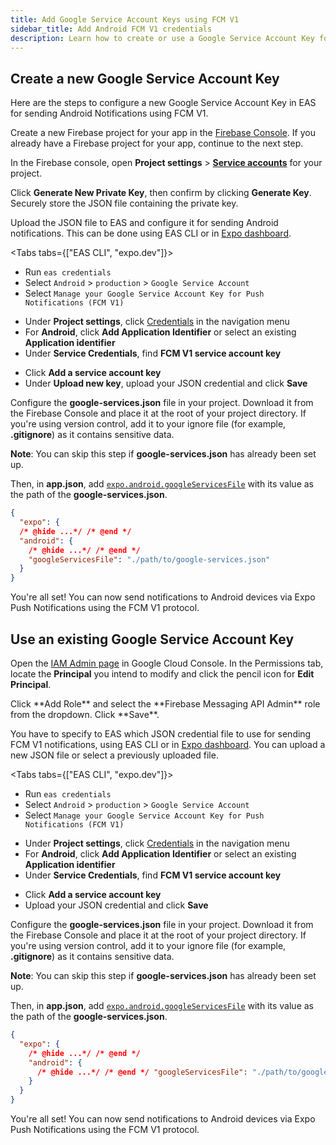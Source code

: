 ```yaml
---
title: Add Google Service Account Keys using FCM V1
sidebar_title: Add Android FCM V1 credentials
description: Learn how to create or use a Google Service Account Key for sending Android Notifications using FCM V1.
---
```



## Create a new Google Service Account Key

Here are the steps to configure a new Google Service Account Key in EAS for sending Android Notifications using FCM V1.

<Step label="1">

Create a new Firebase project for your app in the [Firebase Console](https://console.firebase.google.com). If you already have a Firebase project for your app, continue to the next step.

<ContentSpotlight
  alt="Create a project in the Firebase Console"
  src="/static/images/creating-google-service-account/fcm-v1/new-service-account/01-new-firebase-project.png"
  className="max-w-[800px]"
/>

</Step>

<Step label="2">

In the Firebase console, open **Project settings** > [**Service accounts**](https://console.firebase.google.com/project/_/settings/serviceaccounts/adminsdk) for your project.

<ContentSpotlight
  alt="Service accounts settings tab in Firebase console"
  src="/static/images/creating-google-service-account/fcm-v1/new-service-account/02-manage-service-accounts.png"
  className="max-w-[800px]"
/>

</Step>

<Step label="3">

Click **Generate New Private Key**, then confirm by clicking **Generate Key**. Securely store the JSON file containing the private key.

<ContentSpotlight
  alt="Generate a new private key in the Firebase Console"
  src="/static/images/creating-google-service-account/fcm-v1/new-service-account/03-generate-key.png"
  className="max-w-[800px]"
/>

</Step>

<Step label="4">

Upload the JSON file to EAS and configure it for sending Android notifications. This can be done using EAS CLI or in [Expo dashboard](https://expo.dev).

<Tabs tabs={["EAS CLI", "expo.dev"]}>

<Tab>

- Run `eas credentials`
- Select `Android` > `production` > `Google Service Account`
- Select `Manage your Google Service Account Key for Push Notifications (FCM V1)`

</Tab>

<Tab>

- Under **Project settings**, click [Credentials](https://expo.dev/accounts/[account]/projects/[project]/credentials) in the navigation menu
- For **Android**, click **Add Application Identifier** or select an existing **Application identifier**
- Under **Service Credentials**, find **FCM V1 service account key**

<ContentSpotlight
  alt="Project credentials page on expo.dev"
  src="/static/images/creating-google-service-account/fcm-v1/new-service-account/04-upload-credential-1.png"
  className="max-w-[800px]"
/>

- Click **Add a service account key**
- Under **Upload new key**, upload your JSON credential and click **Save**

<ContentSpotlight
  alt="Select service account key file to upload"
  src="/static/images/creating-google-service-account/fcm-v1/new-service-account/04-upload-credential-2.png"
  className="max-w-[800px]"
/>

<ContentSpotlight
  alt="Save the service account key file to the project"
  src="/static/images/creating-google-service-account/fcm-v1/new-service-account/04-upload-credential-3.png"
  className="max-w-[800px]"
/>

</Tab>

</Tabs>

</Step>

<Step label="5">

Configure the **google-services.json** file in your project. Download it from the Firebase Console and place it at the root of your project directory. If you're using version control, add it to your ignore file (for example, **.gitignore**) as it contains sensitive data.

**Note**: You can skip this step if **google-services.json** has already been set up.

<ContentSpotlight
  alt="Download google-services.json from Firebase Cloud Console"
  src="/static/images/creating-google-service-account/fcm-v1/new-service-account/05-setup-google-services-json.png"
  className="max-w-[800px]"
/>

Then, in **app.json**, add [`expo.android.googleServicesFile`](/versions/latest/config/app/#googleservicesfile) with its value as the path of the **google-services.json**.

```json app.json
{
  "expo": {
  /* @hide ...*/ /* @end */
  "android": {
    /* @hide ...*/ /* @end */
    "googleServicesFile": "./path/to/google-services.json"
  }
}
```

</Step>

<Step label="6">
You're all set! You can now send notifications to Android devices via Expo Push Notifications using the FCM V1 protocol.

<ContentSpotlight
  alt="Service account key successfully uploaded"
  src="/static/images/creating-google-service-account/fcm-v1/new-service-account/06-upload-credential-complete.png"
  className="max-w-[800px]"
/>

</Step>

## Use an existing Google Service Account Key

<Step label="1">

Open the [IAM Admin page](https://console.cloud.google.com/iam-admin/iam?authuser=0) in Google Cloud Console. In the Permissions tab, locate the **Principal** you intend to modify and click the pencil icon for **Edit Principal**.

<ContentSpotlight
  alt="Edit Principal in IAM Admin page in Google Cloud Console"
  src="/static/images/creating-google-service-account/fcm-v1/existing-service-account/01-iam-admin-page.png"
  className="max-w-[800px]"
/>

</Step>

<Step label="2">
Click **Add Role** and select the **Firebase Messaging API Admin** role from the dropdown. Click **Save**.

<ContentSpotlight
  alt="Assign roles"
  src="/static/images/creating-google-service-account/fcm-v1/existing-service-account/02-add-role-1.png"
  className="max-w-[800px]"
/>

<ContentSpotlight
  alt="Select the Firebase Messaging API Admin role"
  src="/static/images/creating-google-service-account/fcm-v1/existing-service-account/02-add-role-2.png"
  className="max-w-[800px]"
/>

<ContentSpotlight
  alt="Save the role assignment"
  src="/static/images/creating-google-service-account/fcm-v1/existing-service-account/02-add-role-3.png"
  className="max-w-[800px]"
/>

</Step>

<Step label="3">

You have to specify to EAS which JSON credential file to use for sending FCM V1 notifications, using EAS CLI or in [Expo dashboard](https://expo.dev). You can upload a new JSON file or select a previously uploaded file.

<Tabs tabs={["EAS CLI", "expo.dev"]}>

<Tab>

- Run `eas credentials`
- Select `Android` > `production` > `Google Service Account`
- Select `Manage your Google Service Account Key for Push Notifications (FCM V1)`

</Tab>

<Tab>

- Under **Project settings**, click [Credentials](https://expo.dev/accounts/[account]/projects/[project]/credentials) in the navigation menu
- For **Android**, click **Add Application Identifier** or select an existing **Application identifier**
- Under **Service Credentials**, find **FCM V1 service account key**

<ContentSpotlight
  alt="Project credentials page on expo.dev"
  src="/static/images/creating-google-service-account/fcm-v1/new-service-account/04-upload-credential-1.png"
  className="max-w-[800px]"
/>

- Click **Add a service account key**
- Upload your JSON credential and click **Save**

<ContentSpotlight
  alt="Select service account key file to upload"
  src="/static/images/creating-google-service-account/fcm-v1/existing-service-account/03-upload-credential-2.png"
  className="max-w-[800px]"
/>

<ContentSpotlight
  alt="Save the service account key file to the project"
  src="/static/images/creating-google-service-account/fcm-v1/existing-service-account/03-upload-credential-3.png"
  className="max-w-[800px]"
/>

</Tab>

</Tabs>

</Step>

<Step label="4">

Configure the **google-services.json** file in your project. Download it from the Firebase Console and place it at the root of your project directory. If you're using version control, add it to your ignore file (for example, **.gitignore**) as it contains sensitive data.

**Note**: You can skip this step if **google-services.json** has already been set up.

<ContentSpotlight
  alt="Download google-services.json from Firebase Cloud Console"
  src="/static/images/creating-google-service-account/fcm-v1/existing-service-account/04-setup-google-services-json.png"
  className="max-w-[800px]"
/>

Then, in **app.json**, add [`expo.android.googleServicesFile`](/versions/latest/config/app/#googleservicesfile) with its value as the path of the **google-services.json**.

```json app.json
{
  "expo": {
    /* @hide ...*/ /* @end */
    "android": {
      /* @hide ...*/ /* @end */ "googleServicesFile": "./path/to/google-services.json"
    }
  }
}
```

</Step>

<Step label="5">

You're all set! You can now send notifications to Android devices via Expo Push Notifications using the FCM V1 protocol.

<ContentSpotlight
  alt="Service account key successfully uploaded"
  src="/static/images/creating-google-service-account/fcm-v1/existing-service-account/05-upload-credential-complete.png"
  className="max-w-[800px]"
/>

</Step>
